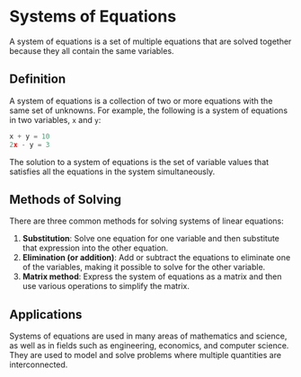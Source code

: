 # Systems of Equations

A system of equations is a set of multiple equations that are solved together because they all contain the same variables.

## Definition

A system of equations is a collection of two or more equations with the same set of unknowns. For example, the following is a system of equations in two variables, `x` and `y`:
```python
x + y = 10
2x - y = 3
```
The solution to a system of equations is the set of variable values that satisfies all the equations in the system simultaneously. 

## Methods of Solving

There are three common methods for solving systems of linear equations:

1. **Substitution**: Solve one equation for one variable and then substitute that expression into the other equation.
2. **Elimination (or addition)**: Add or subtract the equations to eliminate one of the variables, making it possible to solve for the other variable.
3. **Matrix method**: Express the system of equations as a matrix and then use various operations to simplify the matrix.

## Applications

Systems of equations are used in many areas of mathematics and science, as well as in fields such as engineering, economics, and computer science. They are used to model and solve problems where multiple quantities are interconnected.
